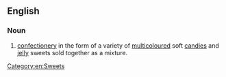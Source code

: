 ==English==
{{wikipedia}}
===Noun===
{{en-noun|head=[[dolly]] [[mixture]]}}

# [[confectionery]] in the form of a variety of [[multicoloured]] soft [[candies]] and [[jelly]] sweets sold together as a mixture.

[[Category:en:Sweets]]